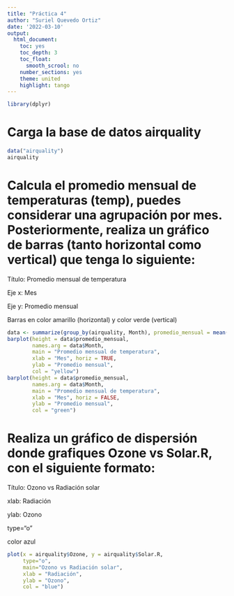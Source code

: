 ```yaml
---
title: "Práctica 4"
author: "Suriel Quevedo Ortiz"
date: '2022-03-10'
output:
  html_document:
    toc: yes
    toc_depth: 3
    toc_float:
      smooth_scrool: no
    number_sections: yes
    theme: united
    highlight: tango
---
```


```r
library(dplyr)
```

# Carga la base de datos airquality

```r
data("airquality")
airquality
```

# Calcula el promedio mensual de temperaturas (temp), puedes considerar una agrupación por mes. Posteriormente, realiza un gráfico de barras (tanto horizontal como vertical) que tenga lo siguiente:
  Título: Promedio mensual de temperatura
  
  Eje x: Mes
  
  Eje y: Promedio mensual
  
  Barras en color amarillo (horizontal) y color verde (vertical) 

```r
data <- summarize(group_by(airquality, Month), promedio_mensual = mean(Temp, na.rm = TRUE))
barplot(height = data$promedio_mensual,
        names.arg = data$Month,
        main = "Promedio mensual de temperatura",
        xlab = "Mes", horiz = TRUE,
        ylab = "Promedio mensual",
        col = "yellow")
barplot(height = data$promedio_mensual,
        names.arg = data$Month,
        main = "Promedio mensual de temperatura",
        xlab = "Mes", horiz = FALSE,
        ylab = "Promedio mensual",
        col = "green")
```

# Realiza un gráfico de dispersión donde grafiques Ozone vs Solar.R, con el siguiente formato:
  Título: Ozono vs Radiación solar
  
  xlab: Radiación
  
  ylab: Ozono
  
  type="o"
  
  color azul 

```r
plot(x = airquality$Ozone, y = airquality$Solar.R,
     type="o",
     main="Ozono vs Radiación solar",
     xlab = "Radiación",
     ylab = "Ozono",
     col = "blue")
```
